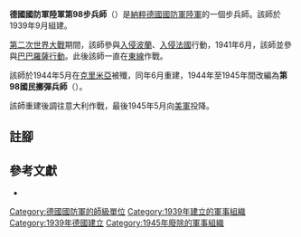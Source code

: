 {{infobox military unit
|unit_name = 德國國防軍陸軍第98步兵師<br/>德國國防軍陸軍第98國民擲彈兵師
|image =
|image_size =
|dates = 1939年9月至1945年5月
|country = {{flag|Nazi Germany}}
|branch = [[納粹德國陸軍|陸軍]]
|type = [[步兵|步兵]]
|role =
|size = [[师_(军队)|師]]
|command_structure =
|garrison =
|garrison_label =
|nickname =
|motto =
|colors =
|colors_label =
|march =
|mascot =
|battles =
}}

'''德國國防軍陸軍第98步兵師'''（{{lang-de|'''98. Infanterie-Division'''}}）是[[納粹德國|納粹德國]][[德國國防軍|國防軍]][[納粹德國陸軍|陸軍]]的一個步兵師。該師於1939年9月組建{{cfn|Mitcham|y=2007}}。

[[第二次世界大戰|第二次世界大戰]]期間，該師參與[[波蘭戰役|入侵波蘭]]、[[法國戰役|入侵法國]]行動，1941年6月，該師並參與[[巴巴羅薩行動|巴巴羅薩行動]]。此後該師一直在[[苏德战争|東線]]作戰。

該師於1944年5月在[[克里米亞|克里米亞]]被殲，同年6月重建，1944年至1945年間改編為'''第98國民擲彈兵師'''（{{lang-de|'''98. Volksgrenadier-Division'''}}）。

該師重建後調往意大利作戰，最後1945年5月向[[美軍|美軍]]投降。

== 註腳 ==
{{reflist}}

== 參考文獻 ==
* {{Cite book|last=Mitcham |first=Samuel W., Jr.|author-link=Samuel W. Mitcham|title=German Order of Battle, Volume One: 1st – 290th Infantry Divisions in WWII|year=2007|publisher=Stackpole Books|location=PA; United States of America|isbn=978-0-8117-3416-5|ref={{sfnRef|Mitcham|y=2007}}}}

{{mil-stub}}
{{德國國防軍陸軍的步兵師}}
[[Category:德國國防軍的師級單位|Category:德國國防軍的師級單位]]
[[Category:1939年建立的軍事組織|Category:1939年建立的軍事組織]]
[[Category:1939年德國建立|Category:1939年德國建立]]
[[Category:1945年廢除的軍事組織|Category:1945年廢除的軍事組織]]